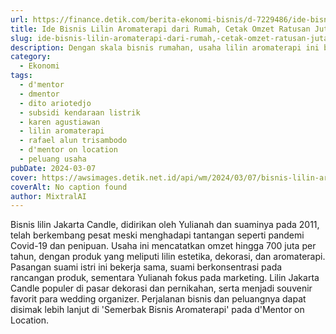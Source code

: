 ```yaml
---
url: https://finance.detik.com/berita-ekonomi-bisnis/d-7229486/ide-bisnis-lilin-aromaterapi-dari-rumah-cetak-omzet-ratusan-juta
title: Ide Bisnis Lilin Aromaterapi dari Rumah, Cetak Omzet Ratusan Juta
slug: ide-bisnis-lilin-aromaterapi-dari-rumah,-cetak-omzet-ratusan-juta
description: Dengan skala bisnis rumahan, usaha lilin aromaterapi ini berhasil mencetak omzet hingga 700 juta dalam setahun. Intip inspirasinya di sini.
category:
  - Ekonomi
tags:
  - d'mentor
  - dmentor
  - dito ariotedjo
  - subsidi kendaraan listrik
  - karen agustiawan
  - lilin aromaterapi
  - rafael alun trisambodo
  - d'mentor on location
  - peluang usaha
pubDate: 2024-03-07
cover: https://awsimages.detik.net.id/api/wm/2024/03/07/bisnis-lilin-aromaterapi-jakarta-candle_169.jpeg?wid=54&w=650&v=1&t=jpeg
coverAlt: No caption found
author: MixtralAI
---
```

Bisnis lilin Jakarta Candle, didirikan oleh Yulianah dan suaminya pada 2011, telah berkembang pesat meski menghadapi tantangan seperti pandemi Covid-19 dan penipuan. Usaha ini mencatatkan omzet hingga 700 juta per tahun, dengan produk yang meliputi lilin estetika, dekorasi, dan aromaterapi. Pasangan suami istri ini bekerja sama, suami berkonsentrasi pada rancangan produk, sementara Yulianah fokus pada marketing. Lilin Jakarta Candle populer di pasar dekorasi dan pernikahan, serta menjadi souvenir favorit para wedding organizer. Perjalanan bisnis dan peluangnya dapat disimak lebih lanjut di 'Semerbak Bisnis Aromaterapi' pada d'Mentor on Location.
